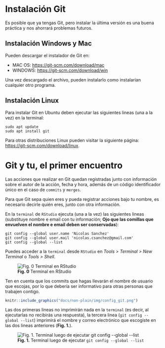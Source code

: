# Instalación Git

Es posible que ya tengas Git, pero instalar la última versión es una buena práctica y nos ahorrará problemas futuros.

## Instalación Windows y Mac

Pueden descargar el instalador de Git en:   

- MAC OS: <https://git-scm.com/download/mac>
- WINDOWS: <https://git-scm.com/download/win>  

Una vez descargado el archivo, pueden instalarlo como instalarían cualquier otro programa.

## Instalación Linux

Para instalar Git en Ubuntu deben ejecutar las siguientes lineas (una a la vez) en la terminal:  

```
sudo apt update
sudo apt install git
```

Para otras distribuciones Linux pueden visitar la siguiente página: <https://git-scm.com/download/linux>.

# Git y tu, el primer encuentro

Las acciones que realizar en Git quedan registradas junto con información sobre el autor de la acción, fecha y hora, además de un código identificador único en el caso de ``commits`` y ``merges``.

Para que Git sepa quien eres y pueda registrar acciones bajo tu nombre, es necesario decirle quién eres, junto con otra información. 

En la ``terminal`` de ``RStudio`` ejecuta (una a la vez) las siguientes lineas (substituye nombre e email con tu información; **Ojo que las comillas que envuelven el nombre e email deben ser conservadas**):

```
git config --global user.name 'Nicolas Sanchez'
git config --global user.mail 'nicolas.csanchez@gmail.com'  
git config --global --list  
```

Puedes acceder a la ``terminal`` desde ``RStudio`` en _Tools > Terminal > New Terminal_ o _Tools > Shell_.
<!-- Adicionalmente, si tienes Windows y tienes problemas con los comandos `git config` considera que existen distintos tipos de consolas y puede que estés en la incorrecta. En la barra superior debería decir `MSYS` o `MINGW64`, no `cmd.exe`. -->

![**Fig. 0** Terminal en RStudio](./docs/non-plain/img/rstudio_terminal.png)

Ten en cuenta que los commits que hagas llevarán el nombre de usuario que escojas, por lo que debería ser informativo para otras personas que trabajen contigo.

```r
knitr::include_graphics("docs/non-plain/img/config_git.png")
```


Las dos primeras lineas no imprimirán nada en la ``terminal`` (es decir, al ejecutarlas no recibirás una respuesta), la tercera linea (`git config --global --list`) imprimirá el nombre y correo electrónico que escogiste en las dos lineas anteriores (**Fig. 1.**).

![**Fig. 1.** Terminal luego de ejecutar  `git config --global --list`](./docs/non-plain/img/config_git.png)
